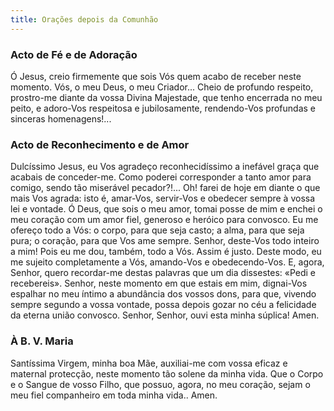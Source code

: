 ```yaml
---
title: Orações depois da Comunhão
---
```


### Acto de Fé e de Adoração

Ó Jesus, creio firmemente que sois Vós quem acabo de receber neste momento.
Vós, o meu Deus, o meu Criador... Cheio de profundo respeito, prostro-me
diante da vossa Divina Majestade, que tenho encerrada no meu peito, e
adoro-Vos respeitosa e jubilosamente, rendendo-Vos profundas e sinceras
homenagens!...

### Acto de Reconhecimento e de Amor

Dulcíssimo Jesus, eu Vos agradeço reconhecidíssimo a inefável graça que
acabais de conceder-me. Como poderei corresponder a tanto amor para comigo,
sendo tão miserável pecador?!... Oh! farei de hoje em diante o que mais Vos
agrada: isto é, amar-Vos, servir-Vos e obedecer sempre à vossa lei e
vontade. Ó Deus, que sois o meu amor, tomai posse de mim e enchei o meu
coração com um amor fiel, generoso e heróico para convosco. Eu me ofereço
todo a Vós: o corpo, para que seja casto; a alma, para que seja pura; o
coração, para que Vos ame sempre. Senhor, deste-Vos todo inteiro a mim! Pois
eu me dou, também, todo a Vós. Assim é justo. Deste modo, eu me sujeito
completamente a Vós, amando-Vos e obedecendo-Vos. E, agora, Senhor, quero
recordar-me destas palavras que um dia dissestes: «Pedi e recebereis».
Senhor, neste momento em que estais em mim, dignai-Vos espalhar no meu
íntimo a abundância dos vossos dons, para que, vivendo sempre segundo a
vossa vontade, possa depois gozar no céu a felicidade da eterna união
convosco. Senhor, Senhor, ouvi esta minha súplica! Amen.

### À B. V. Maria

Santíssima Virgem, minha boa Mãe, auxiliai-me com vossa eficaz e maternal
protecção, neste momento tão solene da minha vida. Que o Corpo e o Sangue de
vosso Filho, que possuo, agora, no meu coração, sejam o meu fiel companheiro
em toda minha vida.. Amen.
